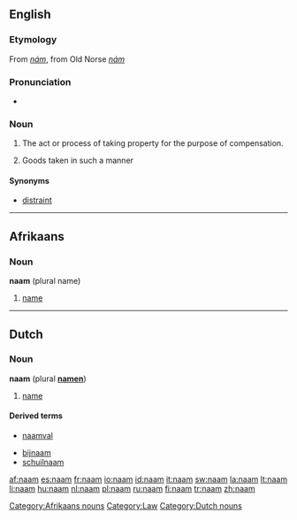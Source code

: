 ==English==

===Etymology===
From {{OE.}} ''[[nám]]'', from Old Norse ''[[nám]]''

===Pronunciation===
* {{IPA|/nɑːm/}}

===Noun===
{{en-noun|-}}

# {{context|obsolete|law}} The act or process of taking property for the purpose of compensation.
# {{context|obsolete|law}} Goods taken in such a manner

====Synonyms====
* [[distraint]]

----

==Afrikaans==

===Noun===
'''naam''' (plural name)

# [[name]]

[[Category:Afrikaans nouns]]
[[Category:Law]]

----

==Dutch==

===Noun===
'''naam''' {{m}} (plural '''[[namen]]''')

# [[name]]

====Derived terms====
<!-- naam* -->
* [[naamval]]
<!-- *naam -->
* [[bijnaam]]
* [[schuilnaam]]

[[Category:Dutch nouns]]

[[af:naam]]
[[es:naam]]
[[fr:naam]]
[[io:naam]]
[[id:naam]]
[[it:naam]]
[[sw:naam]]
[[la:naam]]
[[lt:naam]]
[[li:naam]]
[[hu:naam]]
[[nl:naam]]
[[pl:naam]]
[[ru:naam]]
[[fi:naam]]
[[tr:naam]]
[[zh:naam]]